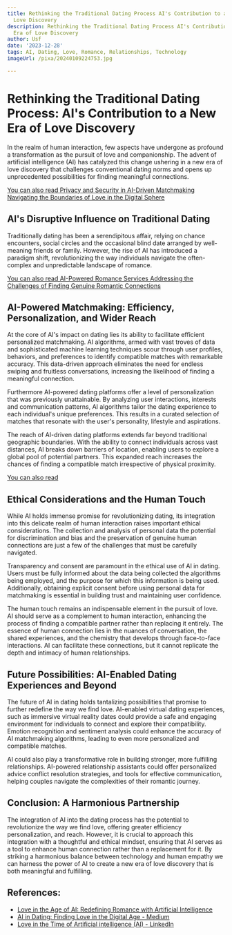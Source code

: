 ```yaml
---
title: Rethinking the Traditional Dating Process AI's Contribution to a New Era of
  Love Discovery
description: Rethinking the Traditional Dating Process AI's Contribution to a New
  Era of Love Discovery
author: Usf
date: '2023-12-28'
tags: AI, Dating, Love, Romance, Relationships, Technology
imageUrl: /pixa/20240109224753.jpg

---
```

# Rethinking the Traditional Dating Process: AI's  Contribution to a New Era of Love Discovery

In the realm of human interaction,  few aspects have undergone as profound a  transformation as the pursuit of love and companionship. The advent of artificial intelligence (AI) has catalyzed this change ushering in a new era of love discovery that challenges conventional dating norms and opens up unprecedented possibilities  for  finding meaningful connections.

[You can also read Privacy and Security in AI-Driven  Matchmaking Navigating the Boundaries of Love in the Digital Sphere](Privacy%20and%20Security%20in%20AI-Driven%20Matchmaking%20Navigating%20the%20Boundaries%20of%20Love%20in%20the%20Digital%20Sphere)


## AI's Disruptive  Influence on Traditional Dating

Traditionally dating has been a serendipitous affair, relying on chance encounters, social circles and the occasional blind date arranged by well-meaning friends or family.  However, the rise of AI has  introduced a paradigm shift, revolutionizing the way individuals navigate the often-complex and unpredictable landscape of romance.

[You can also  read AI-Powered Romance Services Addressing  the Challenges of Finding Genuine Romantic Connections](AI-Powered%20Romance%20Services%20Addressing%20the%20Challenges%20of%20Finding%20Genuine%20Romantic%20Connections)


## AI-Powered Matchmaking: Efficiency, Personalization, and Wider  Reach

At the core of AI's impact on dating lies its ability to facilitate efficient personalized matchmaking. AI  algorithms, armed with vast troves of data and sophisticated machine learning techniques scour through user profiles, behaviors, and preferences to identify compatible matches with remarkable accuracy. This data-driven approach eliminates the need for endless swiping and fruitless conversations, increasing the likelihood of finding a meaningful  connection.

Furthermore AI-powered dating  platforms offer a level  of personalization that was  previously  unattainable. By analyzing user interactions, interests and  communication patterns, AI algorithms tailor the  dating  experience to  each individual's unique preferences. This results in a  curated selection of  matches that  resonate with the user's personality,  lifestyle and aspirations.

The reach of AI-driven dating platforms extends  far beyond  traditional geographic boundaries. With the ability to  connect individuals across vast  distances, AI breaks down barriers  of location, enabling  users to explore a global pool of potential partners. This expanded  reach increases the chances of finding a compatible  match irrespective of physical proximity.

[You can also read ]()


## Ethical Considerations  and the Human Touch

While AI holds immense promise  for revolutionizing dating, its integration into this delicate realm  of human interaction raises important ethical considerations. The collection and analysis of  personal data the potential for discrimination and bias and the preservation of genuine human connections are just  a few of the challenges  that must be  carefully navigated.

Transparency and consent are paramount in the ethical use of  AI in dating. Users must be fully informed about the data being collected the  algorithms being employed, and the purpose for which  this information  is being used. Additionally, obtaining explicit consent before using personal  data for matchmaking is essential  in building trust and maintaining user confidence.

The human touch remains an indispensable  element in the pursuit of love.  AI should serve as a complement to human interaction, enhancing the process of finding a  compatible partner rather than replacing it entirely. The essence of human connection lies in  the nuances  of conversation, the shared experiences, and the chemistry that  develops through face-to-face interactions. AI can facilitate these  connections, but it cannot replicate the depth and intimacy of human relationships.

## Future Possibilities: AI-Enabled Dating  Experiences and Beyond

The future of AI in dating holds tantalizing possibilities that promise to further redefine the  way we find love. AI-enabled virtual dating experiences, such as immersive virtual reality dates could provide a safe  and engaging environment  for individuals to connect and explore their compatibility. Emotion recognition and sentiment analysis could enhance the accuracy of AI matchmaking algorithms, leading to even more personalized and compatible matches.

AI could also play a transformative role in building stronger, more fulfilling relationships. AI-powered relationship assistants could offer personalized advice conflict resolution strategies, and tools for effective communication, helping couples navigate the  complexities of their romantic journey.

## Conclusion: A Harmonious Partnership

The integration of AI into the dating process has the potential to revolutionize the way we find love, offering greater  efficiency personalization, and reach. However, it is  crucial to approach  this integration with a thoughtful and ethical mindset, ensuring that  AI serves as a tool to enhance human connection  rather than a replacement for it. By striking a harmonious balance  between technology and  human empathy we can harness the power of AI to create a new era  of love  discovery that is both  meaningful  and fulfilling.

## References:
- [Love in the Age of AI: Redefining Romance with Artificial Intelligence](https://medium.com/@jaumepuigturon4/love-in-the-age-of-ai-redefining-romance-with-artificial-intelligence-32f93fb554d7)
- [AI in Dating: Finding Love in the Digital Age - Medium](https://medium.com/aimonks/ai-in-dating-finding-love-in-the-digital-age-4c287d1bb56b)
- [Love in the Time of Artificial intelligence (AI) - LinkedIn](https://www.linkedin.com/pulse/love-time-artificial-intelligence-ai-crownsoft-international-olnzf)
